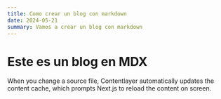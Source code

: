 ```yaml
---
title: Como crear un blog con markdown
date: 2024-05-21
summary: Vamos a crear un blog con markdown
---
```


# Este es un blog en MDX
When you change a source file, Contentlayer automatically updates the content cache, which prompts Next.js to reload the content on screen.